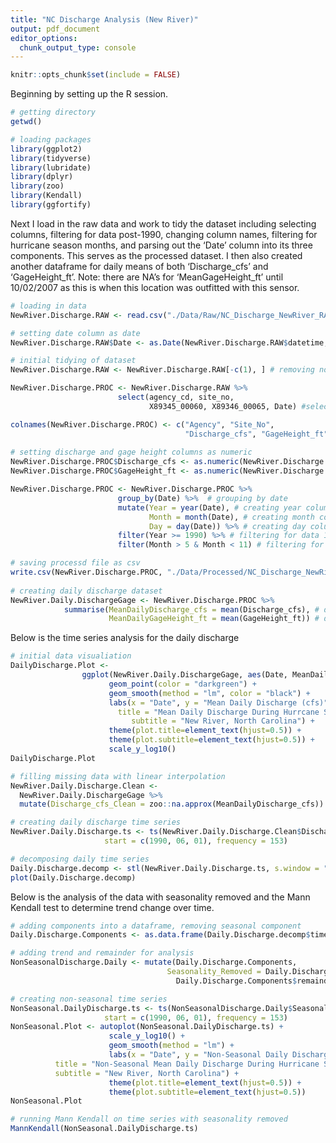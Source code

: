 ```yaml
---
title: "NC Discharge Analysis (New River)"
output: pdf_document
editor_options: 
  chunk_output_type: console
---
```


```r
knitr::opts_chunk$set(include = FALSE)
```

Beginning by setting up the R session.

```r
# getting directory
getwd()

# loading packages
library(ggplot2)
library(tidyverse)
library(lubridate)
library(dplyr)
library(zoo)
library(Kendall)
library(ggfortify)
```

Next I load in the raw data and work to tidy the dataset including selecting columns, filtering for data post-1990, changing column names, filtering for hurricane season months, and parsing out the 'Date' column into its three components. This serves as the processed dataset. I then also created another dataframe for daily means of both 'Discharge_cfs' and 'GageHeight_ft'. Note: there are NA's for 'MeanGageHeight_ft' until 10/02/2007 as this is when this location was outfitted with this sensor.

```r
# loading in data
NewRiver.Discharge.RAW <- read.csv("./Data/Raw/NC_Discharge_NewRiver_RAW.csv")

# setting date column as date
NewRiver.Discharge.RAW$Date <- as.Date(NewRiver.Discharge.RAW$datetime, format = '%m/%d/%y')

# initial tidying of dataset
NewRiver.Discharge.RAW <- NewRiver.Discharge.RAW[-c(1), ] # removing non-data row

NewRiver.Discharge.PROC <- NewRiver.Discharge.RAW %>% 
                        select(agency_cd, site_no, 
                               X89345_00060, X89346_00065, Date) #selecting necessary columns

colnames(NewRiver.Discharge.PROC) <- c("Agency", "Site_No",
                                       "Discharge_cfs", "GageHeight_ft", "Date") # changing column names
  
# setting discharge and gage height columns as numeric
NewRiver.Discharge.PROC$Discharge_cfs <- as.numeric(NewRiver.Discharge.PROC$Discharge_cfs)
NewRiver.Discharge.PROC$GageHeight_ft <- as.numeric(NewRiver.Discharge.PROC$GageHeight_ft)

NewRiver.Discharge.PROC <- NewRiver.Discharge.PROC %>% 
                        group_by(Date) %>%  # grouping by date
                        mutate(Year = year(Date), # creating year column
                               Month = month(Date), # creating month column
                               Day = day(Date)) %>% # creating day column
                        filter(Year >= 1990) %>% # filtering for data 1990 or later
                        filter(Month > 5 & Month < 11) # filtering for data in hurricane season

# saving processd file as csv
write.csv(NewRiver.Discharge.PROC, "./Data/Processed/NC_Discharge_NewRiver_PROC.csv", row.names = FALSE)
                        
# creating daily discharge dataset
NewRiver.Daily.DischargeGage <- NewRiver.Discharge.PROC %>%  
            summarise(MeanDailyDischarge_cfs = mean(Discharge_cfs), # daily mean discharge
                      MeanDailyGageHeight_ft = mean(GageHeight_ft)) # daily mean gage height
```

Below is the time series analysis for the daily discharge 

```r
# initial data visualiation
DailyDischarge.Plot <- 
                ggplot(NewRiver.Daily.DischargeGage, aes(Date, MeanDailyDischarge_cfs)) +
                      geom_point(color = "darkgreen") +
                      geom_smooth(method = "lm", color = "black") +
                      labs(x = "Date", y = "Mean Daily Discharge (cfs)",
                        title = "Mean Daily Discharge During Hurrcane Seasons (1990-2021)", 
                           subtitle = "New River, North Carolina") +
                      theme(plot.title=element_text(hjust=0.5)) +
                      theme(plot.subtitle=element_text(hjust=0.5)) +
                      scale_y_log10()
DailyDischarge.Plot

# filling missing data with linear interpolation
NewRiver.Daily.Discharge.Clean <-
  NewRiver.Daily.DischargeGage %>%
  mutate(Discharge_cfs_Clean = zoo::na.approx(MeanDailyDischarge_cfs))

# creating daily discharge time series
NewRiver.Daily.Discharge.ts <- ts(NewRiver.Daily.Discharge.Clean$Discharge_cfs_Clean,
                     start = c(1990, 06, 01), frequency = 153)

# decomposing daily time series
Daily.Discharge.decomp <- stl(NewRiver.Daily.Discharge.ts, s.window = "periodic")
plot(Daily.Discharge.decomp)
```

Below is the analysis of the data with seasonality removed and the Mann Kendall test to determine trend change over time. 

```r
# adding components into a dataframe, removing seasonal component
Daily.Discharge.Components <- as.data.frame(Daily.Discharge.decomp$time.series[,2:3])

# adding trend and remainder for analysis
NonSeasonalDischarge.Daily <- mutate(Daily.Discharge.Components,
                                   Seasonality_Removed = Daily.Discharge.Components$trend +
                                     Daily.Discharge.Components$remainder)

# creating non-seasonal time series
NonSeasonal.DailyDischarge.ts <- ts(NonSeasonalDischarge.Daily$Seasonality_Removed,
                     start = c(1990, 06, 01), frequency = 153)
NonSeasonal.Plot <- autoplot(NonSeasonal.DailyDischarge.ts) +
                      scale_y_log10() +
                      geom_smooth(method = "lm") +
                      labs(x = "Date", y = "Non-Seasonal Daily Discharge (cfs)", 
          title = "Non-Seasonal Mean Daily Discharge During Hurricane Seasons (1990-2021)", 
          subtitle = "New River, North Carolina") +
                      theme(plot.title=element_text(hjust=0.5)) +
                      theme(plot.subtitle=element_text(hjust=0.5))
NonSeasonal.Plot

# running Mann Kendall on time series with seasonality removed
MannKendall(NonSeasonal.DailyDischarge.ts)
```

